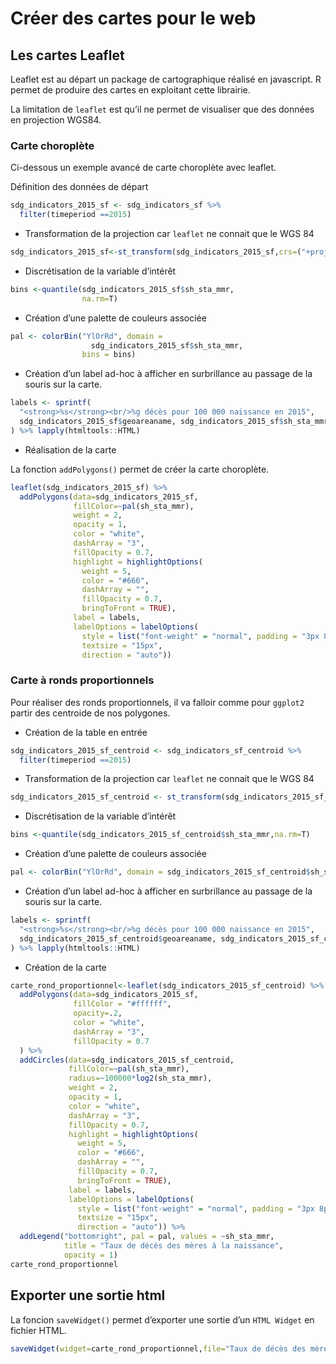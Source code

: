 # Créer des cartes pour le web

## Les cartes Leaflet

Leaflet est au départ un package de cartographique réalisé en javascript. R permet de produire des cartes en exploitant cette librairie.

La limitation de `leaflet` est qu'il ne permet de visualiser que des données en projection WGS84.

### Carte choroplète

Ci-dessous un exemple avancé de carte choroplète avec leaflet.

Définition des données de départ

```r
sdg_indicators_2015_sf <- sdg_indicators_sf %>% 
  filter(timeperiod ==2015)
```

- Transformation de la projection car `leaflet` ne connait que le WGS 84

```r
sdg_indicators_2015_sf<-st_transform(sdg_indicators_2015_sf,crs=("+proj=longlat +datum=WGS84 +no_defs"))
```

- Discrétisation de la variable d'intérêt

```r
bins <-quantile(sdg_indicators_2015_sf$sh_sta_mmr,
                na.rm=T)
```

- Création d'une palette de couleurs associée

```r
pal <- colorBin("YlOrRd", domain = 
                  sdg_indicators_2015_sf$sh_sta_mmr,
                bins = bins)
```

- Création d'un label ad-hoc à afficher en surbrillance au passage de la souris sur la carte.

```r
labels <- sprintf(
  "<strong>%s</strong><br/>%g décès pour 100 000 naissance en 2015",
  sdg_indicators_2015_sf$geoareaname, sdg_indicators_2015_sf$sh_sta_mmr
) %>% lapply(htmltools::HTML)
```

- Réalisation de la carte

La fonction `addPolygons()` permet de créer la carte choroplète.

```r
leaflet(sdg_indicators_2015_sf) %>%
  addPolygons(data=sdg_indicators_2015_sf,
              fillColor=~pal(sh_sta_mmr),
              weight = 2,
              opacity = 1,
              color = "white",
              dashArray = "3",
              fillOpacity = 0.7,
              highlight = highlightOptions(
                weight = 5,
                color = "#666",
                dashArray = "",
                fillOpacity = 0.7,
                bringToFront = TRUE),
              label = labels,
              labelOptions = labelOptions(
                style = list("font-weight" = "normal", padding = "3px 8px"),
                textsize = "15px",
                direction = "auto"))
```

### Carte à ronds proportionnels

Pour réaliser des ronds proportionnels, il va falloir comme pour `ggplot2` partir des centroide de nos polygones.

- Création de la table en entrée 

```r
sdg_indicators_2015_sf_centroid <- sdg_indicators_sf_centroid %>% 
  filter(timeperiod ==2015)
```

- Transformation de la projection car `leaflet` ne connait que le WGS 84

```r
sdg_indicators_2015_sf_centroid <- st_transform(sdg_indicators_2015_sf_centroid,crs=("+proj=longlat +datum=WGS84 +no_defs"))
```

- Discrétisation de la variable d'intérêt


```r
bins <-quantile(sdg_indicators_2015_sf_centroid$sh_sta_mmr,na.rm=T)
```

- Création d'une palette de couleurs associée

```r
pal <- colorBin("YlOrRd", domain = sdg_indicators_2015_sf_centroid$sh_sta_mmr, bins = bins)
```

- Création d'un label ad-hoc à afficher en surbrillance au passage de la souris sur la carte.

```r
labels <- sprintf(
  "<strong>%s</strong><br/>%g décès pour 100 000 naissance en 2015",
  sdg_indicators_2015_sf_centroid$geoareaname, sdg_indicators_2015_sf_centroid$sh_sta_mmr
) %>% lapply(htmltools::HTML)
```

- Création de la carte

```r
carte_rond_proportionnel<-leaflet(sdg_indicators_2015_sf_centroid) %>%
  addPolygons(data=sdg_indicators_2015_sf,
              fillColor = "#ffffff",
              opacity=.2,
              color = "white",
              dashArray = "3",
              fillOpacity = 0.7
  ) %>% 
  addCircles(data=sdg_indicators_2015_sf_centroid,
             fillColor=~pal(sh_sta_mmr),
             radius=~100000*log2(sh_sta_mmr),
             weight = 2,
             opacity = 1,
             color = "white",
             dashArray = "3",
             fillOpacity = 0.7,
             highlight = highlightOptions(
               weight = 5,
               color = "#666",
               dashArray = "",
               fillOpacity = 0.7,
               bringToFront = TRUE),
             label = labels,
             labelOptions = labelOptions(
               style = list("font-weight" = "normal", padding = "3px 8px"),
               textsize = "15px",
               direction = "auto")) %>% 
  addLegend("bottomright", pal = pal, values = ~sh_sta_mmr,
            title = "Taux de décès des mères à la naissance",
            opacity = 1)
carte_rond_proportionnel
```

## Exporter une sortie html

La foncion `saveWidget()` permet d'exporter une sortie d'un `HTML Widget` en fichier HTML.

```r
saveWidget(widget=carte_rond_proportionnel,file="Taux de décès des mères à la naissance.html")
```
